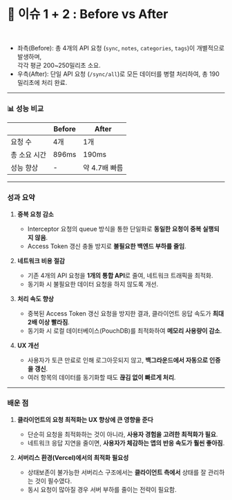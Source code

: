 
# 🚀 이슈 1 + 2 : Before vs After

<BeforeAfter
  beforeSrc={beforeGif}
  afterSrc={afterGif}
  beforeAlt="Before"
  afterAlt="After"
/>
<br/>

   - 좌측(Before): 총 4개의 API 요청 (`sync`, `notes`, `categories`, `tags`)이 개별적으로 발생하며, <br/>
      각각 평균 200~250밀리초 소요.
   - 우측(After): 단일 API 요청 (`/sync/all`)로 모든 데이터를 병렬 처리하여, 총 190밀리초에 처리 완료.

  ---

  ### 📊 성능 비교

  |  | **Before** | **After** |
  | --- | --- | --- |
  | 요청 수 | 4개 | 1개 |
  | 총 소요 시간 | 896ms | 190ms |
  | 성능 향상 | - | 약 4.7배 빠름 |

  ---

  ### 성과 요약

1. **중복 요청 감소**
    - Interceptor 요청의 queue 방식을 통한 단일화로 **동일한 요청이 중복 실행되지 않음**.
    - Access Token 갱신 충돌 방지로 **불필요한 백엔드 부하를 줄임**.

2. **네트워크 비용 절감**
    - 기존 4개의 API 요청을 **1개의 통합 API**로 줄여, 네트워크 트래픽을 최적화.
    - 동기화 시 불필요한 데이터 요청을 하지 않도록 개선.

3. **처리 속도 향상**
    - 중복된 Access Token 갱신 요청을 방지한 결과, 클라이언트 응답 속도가 **최대 2배 이상 빨라짐**.
    - 동기화 시 로컬 데이터베이스(PouchDB)를 최적화하여 **메모리 사용량이 감소**.

4. **UX 개선**
    - 사용자가 토큰 만료로 인해 로그아웃되지 않고, **백그라운드에서 자동으로 인증을 갱신**.
    - 여러 항목의 데이터를 동기화할 때도 **끊김 없이 빠르게 처리**.

  ---

  ###  배운 점

1. **클라이언트의 요청 최적화는 UX 향상에 큰 영향을 준다**
    - 단순히 요청을 최적화하는 것이 아니라, **사용자 경험을 고려한 최적화가 필요**.
    - 네트워크 응답 지연을 줄이면, **사용자가 체감하는 앱의 반응 속도가 훨씬 좋아짐**.

2. **서버리스 환경(Vercel)에서의 최적화 필요성**
    - 상태보존이 불가능한 서버리스 구조에서는 **클라이언트 측에서** 상태를 잘 관리하는 것이 필수였다.
    - 동시 요청이 많아질 경우 서버 부하를 줄이는 전략이 필요함.